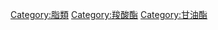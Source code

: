 {{Commonscat|Triglycerides}}

[[Category:脂類|Category:脂類]]
[[Category:羧酸酯|Category:羧酸酯]]
[[Category:甘油酯|Category:甘油酯]]